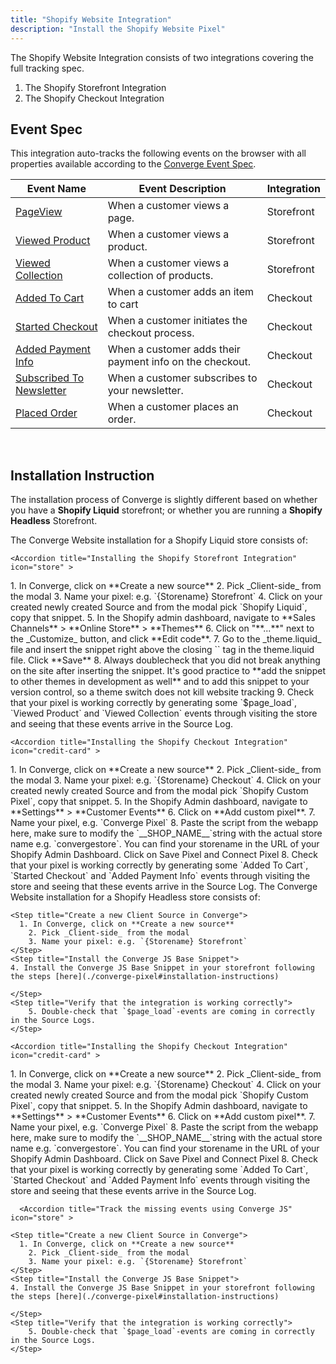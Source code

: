 ```yaml
---
title: "Shopify Website Integration"
description: "Install the Shopify Website Pixel"
---
```


The Shopify Website Integration consists of two integrations covering the full tracking spec.
1. The Shopify Storefront Integration
2. The Shopify Checkout Integration

## Event Spec

This integration auto-tracks the following events on the browser with all properties available according to the [Converge Event Spec](../sources/pixel#event-specification).

| Event Name                                   | Event Description                                        | Integration | 
| -------------------------------------------- | -------------------------------------------------------- | --- | 
| [PageView](../converge-spec)                 | When a customer views a page.                            | Storefront  |
| [Viewed Product](../converge-spec)           | When a customer views a product.                         | Storefront |
| [Viewed Collection](../converge-spec)        | When a customer views a collection of products.          | Storefront  | 
| [Added To Cart](../converge-spec)            | When a customer adds an item to cart                     | Checkout | 
| [Started Checkout](../converge-spec)         | When a customer initiates the checkout process.          | Checkout | 
| [Added Payment Info](../converge-spec)       | When a customer adds their payment info on the checkout. | Checkout  | 
| [Subscribed To Newsletter](../converge-spec) | When a customer subscribes to your newsletter.           | Checkout  | 
| [Placed Order](../converge-spec)             | When a customer places an order.                         | Checkout  | 

&nbsp;

## Installation Instruction

The installation process of Converge is slightly different based on whether you have a **Shopify Liquid** storefront; or whether you are running a **Shopify Headless** Storefront.

<Tabs>
  <Tab title="Shopify Liquid">

  The Converge Website installation for a Shopify Liquid store consists of:

  <AccordionGroup>

    <Accordion title="Installing the Shopify Storefront Integration" icon="store" >

  <Steps>
    <Step title="Create a new Client Source in Converge">
      1. In Converge, click on **Create a new source**
        2. Pick _Client-side_ from the modal
        3. Name your pixel: e.g. `{Storename} Storefront`
    </Step>
    <Step title="Install the Converge Liquid snippet in your storefront">
        4. Click on your created newly created Source and from the modal pick `Shopify Liquid`, copy that snippet.
        5. In the Shopify admin dashboard, navigate to **Sales Channels** > **Online Store** > **Themes**
        6. Click on "**...**" next to the _Customize_ button, and click **Edit code**.
        7. Go to the _theme.liquid_ file and insert the snippet right above the closing `</head>` tag in the theme.liquid file. Click **Save**
    </Step>
    <Step title="Verify that the integration is working correctly">
        8. Always doublecheck that you did not break anything on the site after inserting the snippet. 
        <Info>   It's good practice to **add the snippet to other themes in development as well** and to add this snippet to your version control, so a theme switch does not kill website tracking </Info>
        9. Check that your pixel is working correctly by generating some `$page_load`, `Viewed Product` and `Viewed Collection` events through visiting the store and seeing that these events arrive in the Source Log.
    </Step>
</Steps>
   </Accordion >

    <Accordion title="Installing the Shopify Checkout Integration" icon="credit-card" >

  <Steps>
    <Step title="Create a new Client Source in Converge">
      1. In Converge, click on **Create a new source**
        2. Pick _Client-side_ from the modal
        3. Name your pixel: e.g. `{Storename} Checkout`
    </Step>
    <Step title="Install the Converge Checkout as an extension in Shopify Customer Events">
        4. Click on your created newly created Source and from the modal pick `Shopify Custom Pixel`, copy that snippet.
        5. In the Shopify Admin dashboard, navigate to **Settings** > **Customer Events**
        6. Click on **Add custom pixel**.
        7. Name your pixel, e.g. `Converge Pixel`
        8. Paste the script from the webapp here, make sure to modify the `__SHOP_NAME__`string with the actual store name e.g. `convergestore`. You can find your storename in the URL of your Shopify Admin Dashboard.
Click on Save Pixel and Connect Pixel
    </Step>
    <Step title="Verify that the integration is working correctly">
        8. Check that your pixel is working correctly by generating some `Added To Cart`, `Started Checkout` and `Added Payment Info` events through visiting the store and seeing that these events arrive in the Source Log.
    </Step>
</Steps>
   </Accordion >
   </AccordionGroup>
    
    
  </Tab>
  <Tab title="Shopify Headless">
    The Converge Website installation for a Shopify Headless store consists of:

  <AccordionGroup>

  <Accordion title="Install Converge JS on your storefront" icon="store" >

  <Steps>

    <Step title="Create a new Client Source in Converge">
      1. In Converge, click on **Create a new source**
        2. Pick _Client-side_ from the modal
        3. Name your pixel: e.g. `{Storename} Storefront`
    </Step>
    <Step title="Install the Converge JS Base Snippet">
    4. Install the Converge JS Base Snippet in your storefront following the steps [here](./converge-pixel#installation-instructions)
        
    </Step>
    <Step title="Verify that the integration is working correctly">
        5. Double-check that `$page_load`-events are coming in correctly in the Source Logs.
    </Step>
</Steps>
   </Accordion >

    <Accordion title="Installing the Shopify Checkout Integration" icon="credit-card" >

  <Steps>
    <Step title="Create a new Client Source in Converge">
      1. In Converge, click on **Create a new source**
        2. Pick _Client-side_ from the modal
        3. Name your pixel: e.g. `{Storename} Checkout`
    </Step>
    <Step title="Install the Converge Checkout as an extension in Shopify Customer Events">
        4. Click on your created newly created Source and from the modal pick `Shopify Custom Pixel`, copy that snippet.
        5. In the Shopify Admin dashboard, navigate to **Settings** > **Customer Events**
        6. Click on **Add custom pixel**.
        7. Name your pixel, e.g. `Converge Pixel`
        8. Paste the script from the webapp here, make sure to modify the `__SHOP_NAME__`string with the actual store name e.g. `convergestore`. You can find your storename in the URL of your Shopify Admin Dashboard.
Click on Save Pixel and Connect Pixel
    </Step>
    <Step title="Verify that the integration is working correctly">
        8. Check that your pixel is working correctly by generating some `Added To Cart`, `Started Checkout` and `Added Payment Info` events through visiting the store and seeing that these events arrive in the Source Log.
    </Step>
</Steps>
   </Accordion >

      <Accordion title="Track the missing events using Converge JS" icon="store" >

  <Steps>

    <Step title="Create a new Client Source in Converge">
      1. In Converge, click on **Create a new source**
        2. Pick _Client-side_ from the modal
        3. Name your pixel: e.g. `{Storename} Storefront`
    </Step>
    <Step title="Install the Converge JS Base Snippet">
    4. Install the Converge JS Base Snippet in your storefront following the steps [here](./converge-pixel#installation-instructions)
        
    </Step>
    <Step title="Verify that the integration is working correctly">
        5. Double-check that `$page_load`-events are coming in correctly in the Source Logs.
    </Step>
</Steps>
   </Accordion >

   

   </AccordionGroup>
  </Tab>
</Tabs>









